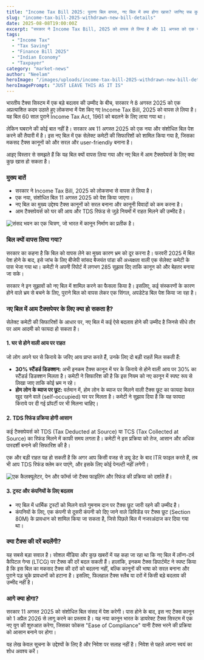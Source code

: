 ```yaml
---
title: "Income Tax Bill 2025: पुराना बिल वापस, नए बिल में क्या होगा खास? जानिए सब कुछ"
slug: "income-tax-bill-2025-withdrawn-new-bill-details"
date: 2025-08-08T19:00:00Z
excerpt: "सरकार ने Income Tax Bill, 2025 को वापस ले लिया है और 11 अगस्त को एक नया, संशोधित बिल पेश करने की तैयारी में है। जानिए इस नए बिल से आम टैक्सपेयर को क्या फायदे हो सकते हैं।"
tags:
  - "Income Tax"
  - "Tax Saving"
  - "Finance Bill 2025"
  - "Indian Economy"
  - "Taxpayer"
category: "market-news"
author: "Neelam"
heroImage: "/images/uploads/income-tax-bill-2025-withdrawn-new-bill-details/hero-image.jpg"
heroImagePrompt: "JUST LEAVE THIS AS IT IS"
---
```


भारतीय टैक्स सिस्टम में एक बड़े बदलाव की उम्मीद के बीच, सरकार ने 8 अगस्त 2025 को एक अप्रत्याशित कदम उठाते हुए लोकसभा में पेश किए गए Income Tax Bill, 2025 को वापस ले लिया है। यह बिल 60 साल पुराने Income Tax Act, 1961 को बदलने के लिए लाया गया था।

लेकिन घबराने की कोई बात नहीं है। सरकार अब 11 अगस्त 2025 को एक नया और संशोधित बिल पेश करने की तैयारी में है। इस नए बिल में एक सेलेक्ट कमेटी की सिफारिशों को शामिल किया गया है, जिसका मकसद टैक्स कानूनों को और सरल और user-friendly बनाना है।

आइए विस्तार से समझते हैं कि यह बिल क्यों वापस लिया गया और नए बिल में आम टैक्सपेयर्स के लिए क्या कुछ खास हो सकता है।

### मुख्य बातें
*   सरकार ने Income Tax Bill, 2025 को लोकसभा से वापस ले लिया है।
*   एक नया, संशोधित बिल 11 अगस्त 2025 को पेश किया जाएगा।
*   नए बिल का मुख्य उद्देश्य टैक्स कानूनों को सरल बनाना और कानूनी विवादों को कम करना है।
*   आम टैक्सपेयर्स को घर की आय और TDS रिफंड से जुड़े नियमों में राहत मिलने की उम्मीद है।

![संसद भवन का एक चित्रण, जो भारत में कानून निर्माण का प्रतीक है।](/images/uploads/income-tax-bill-2025-withdrawn-new-bill-details/indian-parliament.png)

### बिल क्यों वापस लिया गया?

सरकार का कहना है कि बिल को वापस लेने का मुख्य कारण भ्रम को दूर करना है। फरवरी 2025 में बिल पेश होने के बाद, इसे जांच के लिए बीजेपी सांसद बैजयंत पांडा की अध्यक्षता वाली एक सेलेक्ट कमेटी के पास भेजा गया था। कमेटी ने अपनी रिपोर्ट में लगभग 285 सुझाव दिए ताकि कानून को और बेहतर बनाया जा सके।

सरकार ने इन सुझावों को नए बिल में शामिल करने का फैसला किया है। इसलिए, कई संस्करणों के कारण होने वाले भ्रम से बचने के लिए, पुराने बिल को वापस लेकर एक सिंगल, अपडेटेड बिल पेश किया जा रहा है।

### नए बिल में आम टैक्सपेयर के लिए क्या हो सकता है?

सेलेक्ट कमेटी की सिफारिशों के आधार पर, नए बिल में कई ऐसे बदलाव होने की उम्मीद है जिनसे सीधे तौर पर आम आदमी को फायदा हो सकता है।

#### 1. घर से होने वाली आय पर राहत

जो लोग अपने घर से किराये के जरिए आय प्राप्त करते हैं, उनके लिए दो बड़ी राहतें मिल सकती हैं:
*   **30% स्टैंडर्ड डिडक्शन:** अभी इनकम टैक्स कानून में घर के किराये से होने वाली आय पर 30% का स्टैंडर्ड डिडक्शन मिलता है। कमेटी ने सिफारिश की है कि इस नियम को नए कानून में स्पष्ट रूप से लिखा जाए ताकि कोई भ्रम न रहे।
*   **होम लोन के ब्याज पर छूट:** वर्तमान में, होम लोन के ब्याज पर मिलने वाली टैक्स छूट का फायदा केवल खुद रहने वाले (self-occupied) घर पर मिलता है। कमेटी ने सुझाव दिया है कि यह फायदा किराये पर दी गई प्रॉपर्टी पर भी मिलना चाहिए।

#### 2. TDS रिफंड प्रक्रिया होगी आसान

कई टैक्सपेयर्स को TDS (Tax Deducted at Source) या TCS (Tax Collected at Source) का रिफंड मिलने में काफी समय लगता है। कमेटी ने इस प्रक्रिया को तेज, आसान और अधिक पारदर्शी बनाने की सिफारिश की है।

एक और बड़ी राहत यह हो सकती है कि अगर आप किसी वजह से ड्यू डेट के बाद ITR फाइल करते हैं, तब भी आप TDS रिफंड क्लेम कर पाएंगे, और इसके लिए कोई पेनल्टी नहीं लगेगी।

![एक कैलक्यूलेटर, पेन और फॉर्म्स जो टैक्स फाइलिंग और रिफंड की प्रक्रिया को दर्शाते हैं।](/images/uploads/income-tax-bill-2025-withdrawn-new-bill-details/tax-refund-process.png)

#### 3. ट्रस्ट और कंपनियों के लिए बदलाव

*   नए बिल में धार्मिक ट्रस्टों को मिलने वाले गुमनाम दान पर टैक्स छूट जारी रहने की उम्मीद है।
*   कंपनियों के लिए, एक कंपनी से दूसरी कंपनी को दिए जाने वाले डिविडेंड पर टैक्स छूट (Section 80M) के प्रावधान को शामिल किया जा सकता है, जिसे पिछले बिल में नजरअंदाज कर दिया गया था।

### क्या टैक्स की दरें बदलेंगी?

यह सबसे बड़ा सवाल है। सोशल मीडिया और कुछ खबरों में यह कहा जा रहा था कि नए बिल में लॉन्ग-टर्म कैपिटल गेन्स (LTCG) पर टैक्स की दरें बदल सकती हैं। हालांकि, इनकम टैक्स डिपार्टमेंट ने स्पष्ट किया है कि इस बिल का मकसद टैक्स की दरों को बदलना नहीं, बल्कि कानूनों की भाषा को सरल बनाना और पुराने पड़ चुके प्रावधानों को हटाना है। इसलिए, फिलहाल टैक्स स्लैब या दरों में किसी बड़े बदलाव की उम्मीद नहीं है।

### आगे क्या होगा?

सरकार 11 अगस्त 2025 को संशोधित बिल संसद में पेश करेगी। पास होने के बाद, इस नए टैक्स कानून को 1 अप्रैल 2026 से लागू करने का प्रस्ताव है। यह नया कानून भारत के डायरेक्ट टैक्स सिस्टम में एक नए युग की शुरुआत करेगा, जिसका फोकस "Ease of Compliance" यानी टैक्स भरने की प्रक्रिया को आसान बनाने पर होगा।

यह लेख केवल सूचना के उद्देश्यों के लिए है और निवेश पर सलाह नहीं है। निवेश से पहले अपना स्वयं का शोध अवश्य करें।